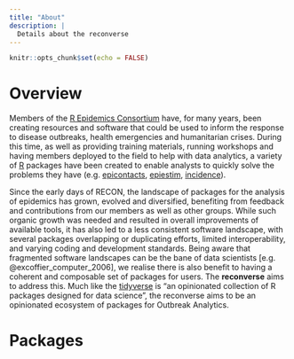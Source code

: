 ```yaml
---
title: "About"
description: |
  Details about the reconverse
---
```


```r
knitr::opts_chunk$set(echo = FALSE)
```

# Overview
Members of the [R Epidemics Consortium](https://www.repidemicsconsortium.org/)
have, for many years, been creating resources and software that could be used
to inform the response to disease outbreaks, health emergencies and
humanitarian crises. During this time, as well as providing training materials,
running workshops and having members deployed to the field to help with data
analytics, a variety of [R](https://www.r-project.org/) packages have been
created to enable analysts to quickly solve the problems they have (e.g.
[epicontacts](https://www.repidemicsconsortium.org/epicontacts/),
[epiestim](https://github.com/mrc-ide/EpiEstim),
[incidence](https://www.repidemicsconsortium.org/incidence/)).

Since the early days of RECON,  the landscape of packages for the analysis of
epidemics has grown, evolved and diversified, benefiting from feedback and
contributions from our members as well as other groups. While such organic
growth was needed and resulted in overall improvements of available tools, it
has also led to a less consistent software landscape, with several packages
overlapping or duplicating efforts, limited interoperability, and varying coding
and development standards.  Being aware that fragmented software landscapes can
be the bane of data scientists [e.g. @excoffier_computer_2006],  we
realise there is also benefit to having a coherent and composable set of
packages for users. The **reconverse** aims to address this. Much like the
[tidyverse](https://www.tidyverse.org/) is "an opinionated collection of R
packages designed for data science", the reconverse aims to be an opinionated
ecosystem of packages for Outbreak Analytics.

# Packages
